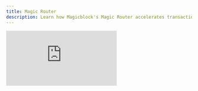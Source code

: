 ```yaml
---
title: Magic Router
description: Learn how Magicblock's Magic Router accelerates transactions by routing them to the right execution environment.
---
```


<div
  style={{
    position: "relative",
    paddingBottom: "56.25%",
    height: 0,
    overflow: "hidden",
  }}
>
  <iframe
    src="https://www.youtube.com/embed/Wc2XMAKtEug?si=bjitIDG7w5fY5zmK&list=PLWR_ZQiGMS8mIe1kPZe8OfHIbhvZqaM8V"
    title="Why Build with MagicBlock? Solve Scaling & UX Pain Points with Ephemeral Rollups"
    style={{
      position: "absolute",
      top: 0,
      left: 0,
      width: "100%",
      height: "100%",
    }}
    frameBorder="0"
    allow="accelerometer; autoplay; clipboard-write; encrypted-media; gyroscope; picture-in-picture; web-share"
    allowFullScreen
    referrerPolicy="strict-origin-when-cross-origin"
  />
</div>

**Magicblock's Magic Router** is an dynamic transaction routing engine that accelerates transactions by intelligently deciding where they should be executed — either on **Ephemeral Rollups** or **Solana** — based on transaction metadata.

This removes the complexity of infrastructure decisions from the developer’s workflow, enabling seamless user experiences across different execution environments.

<Tip> Try out a demo of the Magic Router [here](https://router-demo.magicblock.app/)</Tip>

### **What Does It Do**

<img height="200" src="/images/magic-router.png" />

The Magic Router analyzes each transaction’s metadata (e.g. writable accounts, owner, and signer) and automatically routes it to the closest dedicated endpoint:

- **Ephemeral Rollup** for fast, low-latency, zero-cost execution
- **Solana** for persistent, high-throughput execution

This eliminates the need for manual routing logic from the developer, providing significant benefits in transaction speed and development experience.

- ✅ **Simple Integration with Single Endpoint**: Just connect to a single RPC endpoint.
- ✅ **Seamless Wallet Experience**: Connect, sign, and submit — no need to know what’s happening behind the scenes.
- ✅ **Faster Confirmations**: Magic Router routes to the fastest available endpoint.

### **How It Works**

<img height="200" src="/images/magic-router-scenarios.png" />

1. **Client - Transaction Submission**  
   The dApp or user sends a transaction to the Magic Router RPC endpoint.

2. **RPC - Metadata Inspection**  
   The Magic Router inspects the transaction metadata and checks the owner of writable accounts.

3. **Validator - Smart Routing and Execution**  
   Based on the metadata, the router determines whether to send it to:

   - **Ephemeral Rollup**
   - **Solana**

   The router sends the transaction to the right execution layer. Users just sign and submit — no extra steps needed.

<Note>
  These public RPC endpoints are currently free and supported for development:
  <br /> Magic Router Devnet: https://devnet-router.magicblock.app <br />
  Solana Devnet: https://api.devnet.solana.com <br />
  ER Devnet: https://devnet.magicblock.app <br />
</Note>

<CardGroup cols={2}>
  <Card
    title="Why MagicBlock?"
    icon="wand"
    href="/pages/get-started/introduction/why-magicblock"
    iconType="duotone"
  >
    Find out why building with MagicBlock
  </Card>
  <Card
    title="Ephemeral Rollup"
    icon="bolt"
    href="/pages/get-started/introduction/ephemeral-rollup"
    iconType="duotone"
  >
    Learn how Ephemeral Rollups works
  </Card>
  <Card
    title="Build"
    icon="hammer"
    href="/pages/get-started/how-integrate-your-program/overview"
    iconType="duotone"
  >
    Try out with Rust, Anchor, and Typescript
  </Card>
  <Card
    title="Use Cases"
    icon="star"
    href="/pages/get-started/use-cases/introduction"
    iconType="duotone"
  >
    Discover new ideas from examples
  </Card>
  <Card
    title="Frameworks and SDKs"
    icon="code"
    href="/pages/tools/introduction"
    iconType="duotone"
  >
    Dive into Frameworks and SDKs
  </Card>
</CardGroup>
